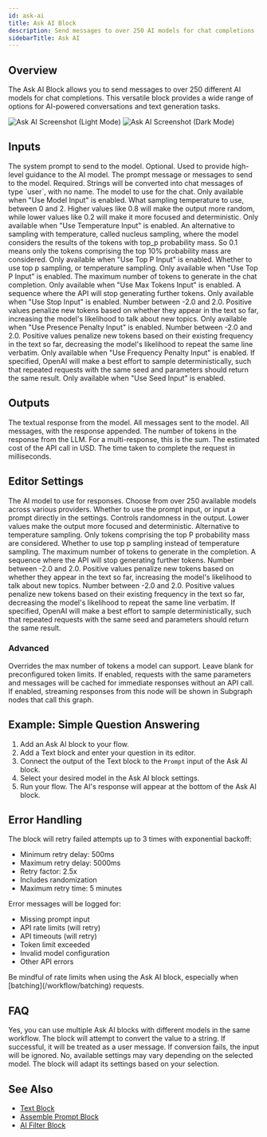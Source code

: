 ```yaml
---
id: ask-ai
title: Ask AI Block
description: Send messages to over 250 AI models for chat completions
sidebarTitle: Ask AI
---
```


## Overview

The Ask AI Block allows you to send messages to over 250 different AI models for chat completions. This versatile block provides a wide range of options for AI-powered conversations and text generation tasks.

<Frame className="block dark:hidden">
  <img src="/block-reference/assets/ask_ai_light.png" alt="Ask AI Screenshot (Light Mode)" />
</Frame>
<Frame className="hidden dark:block">
  <img src="/block-reference/assets/ask_ai_dark.png" alt="Ask AI Screenshot (Dark Mode)" />
</Frame>

## Inputs

<ParamField path="systemPrompt" type="string | chat-message">
  The system prompt to send to the model. Optional. Used to provide high-level guidance to the AI model.
</ParamField>

<ParamField path="prompt" type="string | string[] | chat-message | chat-message[]">
  The prompt message or messages to send to the model. Required. Strings will be converted into chat messages of type `user`, with no name.
</ParamField>

<ParamField path="model" type="string">
  The model to use for the chat. Only available when "Use Model Input" is enabled.
</ParamField>

<ParamField path="temperature" type="number">
  What sampling temperature to use, between 0 and 2. Higher values like 0.8 will make the output more random, while lower values like 0.2 will make it more focused and deterministic. Only available when "Use Temperature Input" is enabled.
</ParamField>

<ParamField path="top_p" type="number">
  An alternative to sampling with temperature, called nucleus sampling, where the model considers the results of the tokens with top_p probability mass. So 0.1 means only the tokens comprising the top 10% probability mass are considered. Only available when "Use Top P Input" is enabled.
</ParamField>

<ParamField path="useTopP" type="boolean">
  Whether to use top p sampling, or temperature sampling. Only available when "Use Top P Input" is enabled.
</ParamField>

<ParamField path="maxTokens" type="number">
  The maximum number of tokens to generate in the chat completion. Only available when "Use Max Tokens Input" is enabled.
</ParamField>

<ParamField path="stop" type="string">
  A sequence where the API will stop generating further tokens. Only available when "Use Stop Input" is enabled.
</ParamField>

<ParamField path="presencePenalty" type="number">
  Number between -2.0 and 2.0. Positive values penalize new tokens based on whether they appear in the text so far, increasing the model's likelihood to talk about new topics. Only available when "Use Presence Penalty Input" is enabled.
</ParamField>

<ParamField path="frequencyPenalty" type="number">
  Number between -2.0 and 2.0. Positive values penalize new tokens based on their existing frequency in the text so far, decreasing the model's likelihood to repeat the same line verbatim. Only available when "Use Frequency Penalty Input" is enabled.
</ParamField>

<ParamField path="seed" type="number">
  If specified, OpenAI will make a best effort to sample deterministically, such that repeated requests with the same seed and parameters should return the same result. Only available when "Use Seed Input" is enabled.
</ParamField>

## Outputs

<ResponseField name="response" type="string">
  The textual response from the model.
</ResponseField>

<ResponseField name="in-messages" type="chat-message[]">
  All messages sent to the model.
</ResponseField>

<ResponseField name="all-messages" type="chat-message[]">
  All messages, with the response appended.
</ResponseField>

<ResponseField name="responseTokens" type="number">
  The number of tokens in the response from the LLM. For a multi-response, this is the sum.
</ResponseField>

<ResponseField name="cost" type="number">
  The estimated cost of the API call in USD.
</ResponseField>

<ResponseField name="duration" type="number">
  The time taken to complete the request in milliseconds.
</ResponseField>

## Editor Settings

<ParamField path="Model" type="string">
  The AI model to use for responses. Choose from over 250 available models across various providers.
</ParamField>

<ParamField path="Use Prompt Input" type="boolean" default={true}>
  Whether to use the prompt input, or input a prompt directly in the settings.
</ParamField>

<ParamField path="Temperature" type="number" default={0.7} min={0} max={2} step={0.1}>
  Controls randomness in the output. Lower values make the output more focused and deterministic.
</ParamField>

<ParamField path="Top P" type="number" default={1} min={0} max={1} step={0.1}>
  Alternative to temperature sampling. Only tokens comprising the top P probability mass are considered.
</ParamField>

<ParamField path="Use Top P" type="boolean" default={false}>
  Whether to use top p sampling instead of temperature sampling.
</ParamField>

<ParamField path="Max Tokens" type="number" default={8192}>
  The maximum number of tokens to generate in the completion.
</ParamField>

<ParamField path="Stop" type="string">
  A sequence where the API will stop generating further tokens.
</ParamField>

<ParamField path="Presence Penalty" type="number" min={-2} max={2} step={0.1}>
  Number between -2.0 and 2.0. Positive values penalize new tokens based on whether they appear in the text so far, increasing the model's likelihood to talk about new topics.
</ParamField>

<ParamField path="Frequency Penalty" type="number" min={-2} max={2} step={0.1}>
  Number between -2.0 and 2.0. Positive values penalize new tokens based on their existing frequency in the text so far, decreasing the model's likelihood to repeat the same line verbatim.
</ParamField>

<ParamField path="Seed" type="number" step={1}>
  If specified, OpenAI will make a best effort to sample deterministically, such that repeated requests with the same seed and parameters should return the same result.
</ParamField>

### Advanced

<ParamField path="Custom Max Tokens" type="number">
  Overrides the max number of tokens a model can support. Leave blank for preconfigured token limits.
</ParamField>

<ParamField path="Cache Responses" type="boolean" default={false}>
  If enabled, requests with the same parameters and messages will be cached for immediate responses without an API call.
</ParamField>

<ParamField path="Use for subgraph partial output" type="boolean">
  If enabled, streaming responses from this node will be shown in Subgraph nodes that call this graph.
</ParamField>

## Example: Simple Question Answering

1. Add an Ask AI block to your flow.
2. Add a Text block and enter your question in its editor.
3. Connect the output of the Text block to the `Prompt` input of the Ask AI block.
4. Select your desired model in the Ask AI block settings.
5. Run your flow. The AI's response will appear at the bottom of the Ask AI block.

## Error Handling

The block will retry failed attempts up to 3 times with exponential backoff:
- Minimum retry delay: 500ms
- Maximum retry delay: 5000ms
- Retry factor: 2.5x
- Includes randomization
- Maximum retry time: 5 minutes

Error messages will be logged for:
- Missing prompt input
- API rate limits (will retry)
- API timeouts (will retry) 
- Token limit exceeded
- Invalid model configuration
- Other API errors

<Warning>
  Be mindful of rate limits when using the Ask AI block, especially when [batching](/workflow/batching) requests.
</Warning>

## FAQ

<AccordionGroup>
  <Accordion title="Can I use multiple AI models in the same workflow?">
    Yes, you can use multiple Ask AI blocks with different models in the same workflow.
  </Accordion>

  <Accordion title="What happens if I connect an unsupported data type to the prompt input?">
    The block will attempt to convert the value to a string. If successful, it will be treated as a user message. If conversion fails, the input will be ignored.
  </Accordion>

  <Accordion title="Are all settings available for all models?">
    No, available settings may vary depending on the selected model. The block will adapt its settings based on your selection.
  </Accordion>
</AccordionGroup>

## See Also

- [Text Block](/block-reference/data/text)
- [Assemble Prompt Block](/block-reference/ai/assemble-prompt)
- [AI Filter Block](/block-reference/ai/ai-filter)

